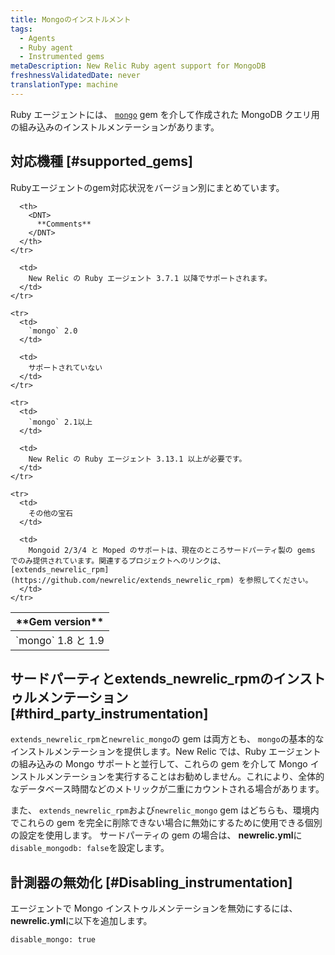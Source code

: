 ```yaml
---
title: Mongoのインストルメント
tags:
  - Agents
  - Ruby agent
  - Instrumented gems
metaDescription: New Relic Ruby agent support for MongoDB
freshnessValidatedDate: never
translationType: machine
---
```


Ruby エージェントには、 [`mongo`](https://rubygems.org/gems/mongo "リンクが新しいウィンドウで開きます") gem を介して作成された MongoDB クエリ用の組み込みのインストルメンテーションがあります。

## 対応機種 [#supported_gems]

Rubyエージェントのgem対応状況をバージョン別にまとめています。

<table>
  <thead>
    <tr>
      <th style={{ width: "200px" }}>
        <DNT>
          **Gem version**
        </DNT>
      </th>

      <th>
        <DNT>
          **Comments**
        </DNT>
      </th>
    </tr>
  </thead>

  <tbody>
    <tr>
      <td>
        `mongo` 1.8 と 1.9
      </td>

      <td>
        New Relic の Ruby エージェント 3.7.1 以降でサポートされます。
      </td>
    </tr>

    <tr>
      <td>
        `mongo` 2.0
      </td>

      <td>
        サポートされていない
      </td>
    </tr>

    <tr>
      <td>
        `mongo` 2.1以上
      </td>

      <td>
        New Relic の Ruby エージェント 3.13.1 以上が必要です。
      </td>
    </tr>

    <tr>
      <td>
        その他の宝石
      </td>

      <td>
        Mongoid 2/3/4 と Moped のサポートは、現在のところサードパーティ製の gems でのみ提供されています。関連するプロジェクトへのリンクは、 [extends_newrelic_rpm](https://github.com/newrelic/extends_newrelic_rpm) を参照してください。
      </td>
    </tr>
  </tbody>
</table>

## サードパーティとextends_newrelic_rpmのインストゥルメンテーション [#third_party_instrumentation]

`extends_newrelic_rpm`と`newrelic_mongo`の gem は両方とも、 `mongo`の基本的なインストルメンテーションを提供します。New Relic では、Ruby エージェントの組み込みの Mongo サポートと並行して、これらの gem を介して Mongo インストルメンテーションを実行することはお勧めしません。これにより、全体的なデータベース時間などのメトリックが二重にカウントされる場合があります。

また、 `extends_newrelic_rpm`および`newrelic_mongo` gem はどちらも、環境内でこれらの gem を完全に削除できない場合に無効にするために使用できる個別の設定を使用します。 サードパーティの gem の場合は、 <DNT>**newrelic.yml**</DNT>に`disable_mongodb: false`を設定します。

## 計測器の無効化 [#Disabling_instrumentation]

エージェントで Mongo インストゥルメンテーションを無効にするには、 <DNT>**newrelic.yml**</DNT>に以下を追加します。

```
disable_mongo: true
```